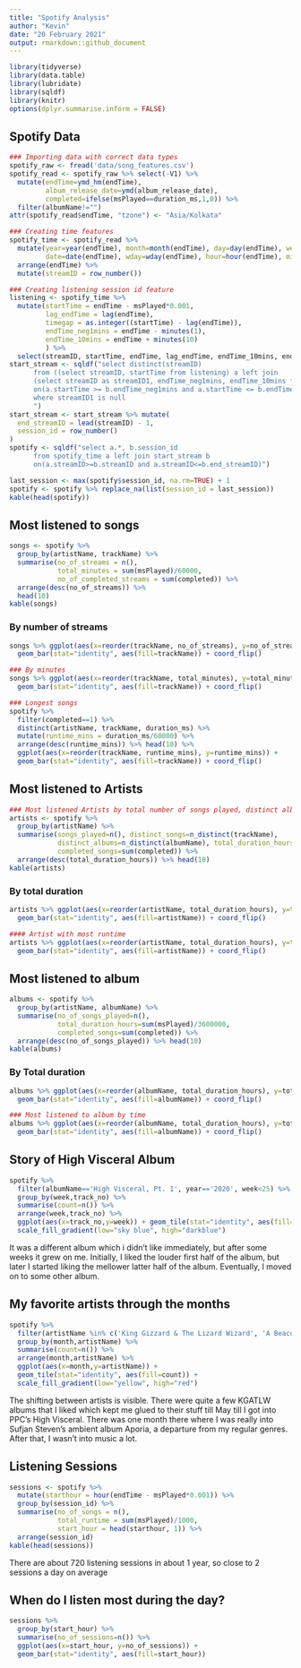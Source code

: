 ```yaml
---
title: "Spotify Analysis"
author: "Kevin"
date: "20 February 2021"
output: rmarkdown::github_document
---
```


```r
library(tidyverse)
library(data.table)
library(lubridate)
library(sqldf)
library(knitr)
options(dplyr.summarise.inform = FALSE)
```

## Spotify Data 

```r
### Importing data with correct data types
spotify_raw <- fread('data/song_features.csv')
spotify_read <- spotify_raw %>% select(-V1) %>% 
  mutate(endTime=ymd_hm(endTime),
         album_release_date=ymd(album_release_date),
         completed=ifelse(msPlayed==duration_ms,1,0)) %>%
  filter(albumName!="")
attr(spotify_read$endTime, "tzone") <- "Asia/Kolkata"
```

```r
### Creating time features
spotify_time <- spotify_read %>% 
  mutate(year=year(endTime), month=month(endTime), day=day(endTime), week=week(endTime),
         date=date(endTime), wday=wday(endTime), hour=hour(endTime), minute=minute(endTime)) %>%
  arrange(endTime) %>%
  mutate(streamID = row_number())
```

```r
### Creating listening session id feature
listening <- spotify_time %>% 
  mutate(startTime = endTime - msPlayed*0.001, 
         lag_endTime = lag(endTime),
         timegap = as.integer((startTime) - lag(endTime)),
         endTime_neg1mins = endTime - minutes(1),
         endTime_10mins = endTime + minutes(10)
         ) %>%
  select(streamID, startTime, endTime, lag_endTime, endTime_10mins, endTime_neg1mins, msPlayed, timegap)
start_stream <- sqldf("select distinct(streamID)
      from ((select streamID, startTime from listening) a left join 
      (select streamID as streamID1, endTime_neg1mins, endTime_10mins from listening) b 
      on(a.startTime >= b.endTime_neg1mins and a.startTime <= b.endTime_10mins and a.streamID > b.streamID1))
      where streamID1 is null
      ")
start_stream <- start_stream %>% mutate(
  end_streamID = lead(streamID) - 1,
  session_id = row_number()
)
spotify <- sqldf("select a.*, b.session_id
      from spotify_time a left join start_stream b 
      on(a.streamID>=b.streamID and a.streamID<=b.end_streamID)")

last_session <- max(spotify$session_id, na.rm=TRUE) + 1
spotify <- spotify %>% replace_na(list(session_id = last_session))
kable(head(spotify))
```


## Most listened to songs 

```r
songs <- spotify %>% 
  group_by(artistName, trackName) %>%
  summarise(no_of_streams = n(), 
            total_minutes = sum(msPlayed)/60000,
            no_of_completed_streams = sum(completed)) %>%
  arrange(desc(no_of_streams)) %>%
  head(10) 
kable(songs)
```

### By number of streams
```r
songs %>% ggplot(aes(x=reorder(trackName, no_of_streams), y=no_of_streams)) + 
  geom_bar(stat="identity", aes(fill=trackName)) + coord_flip()
```

```r
### By minutes
songs %>% ggplot(aes(x=reorder(trackName, total_minutes), y=total_minutes)) + 
  geom_bar(stat="identity", aes(fill=trackName)) + coord_flip()
```


```r
### Longest songs
spotify %>% 
  filter(completed==1) %>%
  distinct(artistName, trackName, duration_ms) %>%
  mutate(runtime_mins = duration_ms/60000) %>%
  arrange(desc(runtime_mins)) %>% head(10) %>%
  ggplot(aes(x=reorder(trackName, runtime_mins), y=runtime_mins)) +
  geom_bar(stat="identity", aes(fill=trackName)) + coord_flip()
```

## Most listened to Artists

```r
### Most listened Artists by total number of songs played, distinct albums listened to, total duration listened to 
artists <- spotify %>%
  group_by(artistName) %>%
  summarise(songs_played=n(), distinct_songs=n_distinct(trackName),
            distinct_albums=n_distinct(albumName), total_duration_hours=sum(msPlayed)/3600000,
            completed_songs=sum(completed)) %>%
  arrange(desc(total_duration_hours)) %>% head(10)
kable(artists)
```

### By total duration
```r
artists %>% ggplot(aes(x=reorder(artistName, total_duration_hours), y=total_duration_hours)) + 
  geom_bar(stat="identity", aes(fill=artistName)) + coord_flip()
```


```r
#### Artist with most runtime
artists %>% ggplot(aes(x=reorder(artistName, total_duration_hours), y=total_duration_hours)) + 
  geom_bar(stat="identity", aes(fill=artistName)) + coord_flip()
```


## Most listened to album

```r
albums <- spotify %>%
  group_by(artistName, albumName) %>%
  summarise(no_of_songs_played=n(),
            total_duration_hours=sum(msPlayed)/3600000,
            completed_songs=sum(completed)) %>%
  arrange(desc(no_of_songs_played)) %>% head(10)
kable(albums)

```

### By Total duration

```r
albums %>% ggplot(aes(x=reorder(albumName, total_duration_hours), y=total_duration_hours)) +
  geom_bar(stat="identity", aes(fill=albumName)) + coord_flip()
```


```r
### Most listened to album by time
albums %>% ggplot(aes(x=reorder(albumName, total_duration_hours), y=total_duration_hours)) +
  geom_bar(stat="identity", aes(fill=albumName)) + coord_flip()
```

## Story of High Visceral Album

```r
spotify %>% 
  filter(albumName=='High Visceral, Pt. 1', year=='2020', week<25) %>%
  group_by(week,track_no) %>%
  summarise(count=n()) %>%
  arrange(week,track_no) %>%
  ggplot(aes(x=track_no,y=week)) + geom_tile(stat="identity", aes(fill=count)) + 
  scale_fill_gradient(low="sky blue", high="darkblue")
```

  It was a different album which i didn't like immediately, but after some weeks it grew on me. Initially, I liked the louder first half of the album, but later I started liking the mellower latter half of the album. Eventually, I moved on to some other album.

## My favorite artists through the months

```r
spotify %>% 
  filter(artistName %in% c('King Gizzard & The Lizard Wizard', 'A Beacon School', 'Psychedelic Porn Crumpets', 'Sufjan Stevens', 'Crumb'), year=='2020') %>%
  group_by(month,artistName) %>%
  summarise(count=n()) %>%
  arrange(month,artistName) %>%
  ggplot(aes(x=month,y=artistName)) + 
  geom_tile(stat="identity", aes(fill=count)) + 
  scale_fill_gradient(low="yellow", high="red")
```

  The shifting between artists is visible. There were quite a few KGATLW albums that I liked which kept me glued to their stuff till May till I got into PPC's High Visceral. There was one month there where I was really into Sufjan Steven's ambient album Aporia, a departure from my regular genres. After that, I wasn't into music a lot.
  
## Listening Sessions

```r
sessions <- spotify %>%
  mutate(starthour = hour(endTime - msPlayed*0.001)) %>%
  group_by(session_id) %>%
  summarise(no_of_songs = n(),
            total_runtime = sum(msPlayed)/1000,
            start_hour = head(starthour, 1)) %>%
  arrange(session_id)
kable(head(sessions))
```

There are about 720 listening sessions in about 1 year, so close to 2 sessions a day on average

## When do I listen most during the day?

```r
sessions %>% 
  group_by(start_hour) %>%
  summarise(no_of_sessions=n()) %>%
  ggplot(aes(x=start_hour, y=no_of_sessions)) +
  geom_bar(stat="identity", aes(fill=start_hour)) 
```


